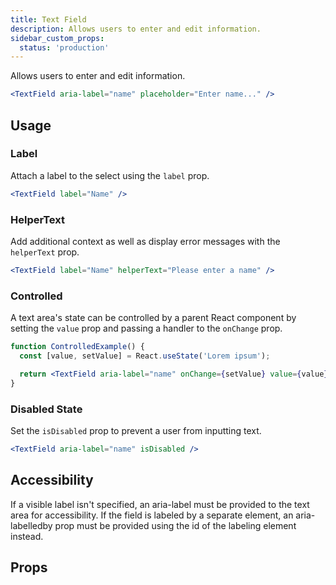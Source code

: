 ```yaml
---
title: Text Field
description: Allows users to enter and edit information.
sidebar_custom_props:
  status: 'production'
---
```


Allows users to enter and edit information.

```jsx live
<TextField aria-label="name" placeholder="Enter name..." />
```

## Usage

### Label

Attach a label to the select using the `label` prop.

```jsx live
<TextField label="Name" />
```

### HelperText

Add additional context as well as display error messages with the `helperText` prop.

```jsx live
<TextField label="Name" helperText="Please enter a name" />
```

### Controlled

A text area's state can be controlled by a parent React component by setting the `value` prop and
passing a handler to the `onChange` prop.

```jsx live
function ControlledExample() {
  const [value, setValue] = React.useState('Lorem ipsum');

  return <TextField aria-label="name" onChange={setValue} value={value} />;
}
```

### Disabled State

Set the `isDisabled` prop to prevent a user from inputting text.

```jsx live
<TextField aria-label="name" isDisabled />
```

## Accessibility

If a visible label isn't specified, an aria-label must be provided to the text area for
accessibility. If the field is labeled by a separate element, an aria-labelledby prop must be
provided using the id of the labeling element instead.

## Props

<PropsTable component="TextField" />
